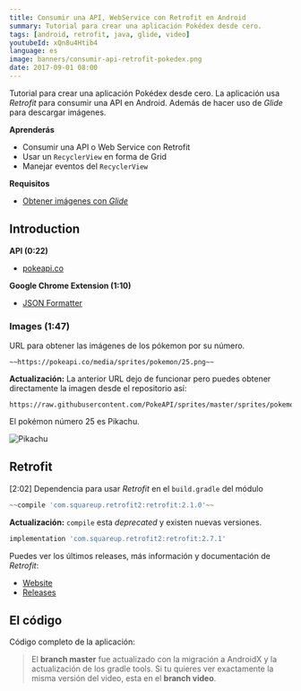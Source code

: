 ```yaml
---
title: Consumir una API, WebService con Retrofit en Android
summary: Tutorial para crear una aplicación Pokédex desde cero.
tags: [android, retrofit, java, glide, video]
youtubeId: xQn8u4Htib4
language: es
image: banners/consumir-api-retrofit-pokedex.png
date: 2017-09-01 08:00
---
```


Tutorial para crear una aplicación Pokédex desde cero. La aplicación usa *Retrofit* para consumir una API en Android. Además de hacer uso de *Glide* para descargar imágenes.

<YouTube videoId="xQn8u4Htib4" />

__Aprenderás__

* Consumir una API o Web Service con Retrofit
* Usar un `RecyclerView` en forma de Grid
* Manejar eventos del `RecyclerView`

__Requisitos__

* [Obtener imágenes con _Glide_](/android-descargar-imagenes-glide)

## Introduction

__API (0:22)__

* [pokeapi.co](https://pokeapi.co/)

__Google Chrome Extension (1:10)__

* [JSON Formatter](https://chrome.google.com/webstore/detail/json-formatter/bcjindcccaagfpapjjmafapmmgkkhgoa)

### Images (1:47)

URL para obtener las imágenes de los pókemon por su número.

```http
~~https://pokeapi.co/media/sprites/pokemon/25.png~~
```

__Actualización:__ La anterior URL dejo de funcionar pero puedes obtener directamente la imagen desde el repositorio así:

```http
https://raw.githubusercontent.com/PokeAPI/sprites/master/sprites/pokemon/25.png
```

El pokémon número 25 es Pikachu.

![Pikachu](https://raw.githubusercontent.com/PokeAPI/sprites/master/sprites/pokemon/25.png)

## Retrofit

[2:02] Dependencia para usar *Retrofit* en el `build.gradle` del módulo

```groovy
~~compile 'com.squareup.retrofit2:retrofit:2.1.0'~~
```

__Actualización:__ `compile` esta _deprecated_ y existen nuevas versiones.

```groovy
implementation 'com.squareup.retrofit2:retrofit:2.7.1'
```

Puedes ver los últimos releases, más información y documentación de _Retrofit_:

* [Website](http://square.github.io/retrofit/)
* [Releases](https://github.com/square/retrofit/releases)

## El código

Código completo de la aplicación:

<GitHub repo="Pokedex" />

> El __branch master__ fue actualizado con la migración a AndroidX y la actualización de los gradle tools. Si tu quieres ver exactamente la misma versión del video, esta en el __branch video__.
